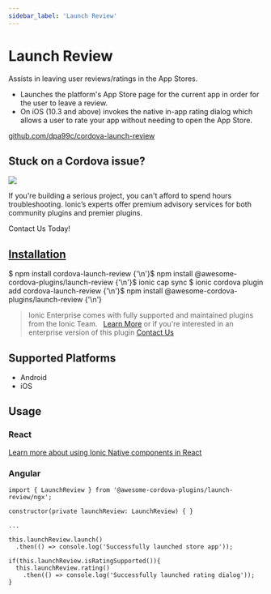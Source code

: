 ```yaml
---
sidebar_label: 'Launch Review'
---
```



# Launch Review

Assists in leaving user reviews/ratings in the App Stores.

- Launches the platform's App Store page for the current app in order for the user to leave a review.
- On iOS (10.3 and above) invokes the native in-app rating dialog which allows a user to rate your app without needing to open the App Store.

<p>
  <a href="https://github.com/dpa99c/cordova-launch-review" target="_blank" rel="noopener" className="git-link">github.com/dpa99c/cordova-launch-review</a>
</p>

<h2>Stuck on a Cordova issue?</h2>
<DocsCard
  className="cordova-ee-card"
  header="Don't waste precious time on plugin issues."
  href="https://ionicframework.com/sales?product_of_interest=Ionic%20Native"
>
  <div>
    <img src="/docs/icons/native-cordova-bot.png" className="cordova-ee-img" />
    <p>If you're building a serious project, you can't afford to spend hours troubleshooting. Ionic’s experts offer premium advisory services for both community plugins and premier plugins.</p>
    <DocsButton className="native-ee-detail">Contact Us Today!</DocsButton>
  </div>
</DocsCard>

<h2 id="installation">
  <a href="#installation">Installation</a>
</h2>
<Tabs
  groupId="runtime"
  defaultValue="Capacitor"
  values={[
    { value: 'Capacitor', label: 'Capacitor' },
    { value: 'Cordova', label: 'Cordova' },
    { value: 'Enterprise', label: 'Enterprise' },
  ]}
>
  <TabItem value="Capacitor">
    <CodeBlock className="language-shell">
      $ npm install cordova-launch-review {'\n'}$ npm install @awesome-cordova-plugins/launch-review {'\n'}$ ionic cap
      sync
    </CodeBlock>
  </TabItem>
  <TabItem value="Cordova">
    <CodeBlock className="language-shell">
      $ ionic cordova plugin add cordova-launch-review {'\n'}$ npm install @awesome-cordova-plugins/launch-review {'\n'}
    </CodeBlock>
  </TabItem>
  <TabItem value="Enterprise">
    <blockquote>
      Ionic Enterprise comes with fully supported and maintained plugins from the Ionic Team. &nbsp;
      <a className="btn" href="https://ionic.io/docs/premier-plugins">Learn More</a> or if you're interested in an enterprise version of this plugin <a className="btn" href="https://ionicframework.com/sales?product_of_interest=Ionic%20Enterprise%20Engine">Contact Us</a>
    </blockquote>
  </TabItem>
</Tabs>

## Supported Platforms

- Android
- iOS

## Usage

### React

[Learn more about using Ionic Native components in React](../native-community.mdx#react)

### Angular

```tsx
import { LaunchReview } from '@awesome-cordova-plugins/launch-review/ngx';

constructor(private launchReview: LaunchReview) { }

...

this.launchReview.launch()
  .then(() => console.log('Successfully launched store app'));

if(this.launchReview.isRatingSupported()){
  this.launchReview.rating()
    .then(() => console.log('Successfully launched rating dialog'));
}
```
